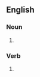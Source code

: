 ==English==

===Noun===
{{head|en|noun plural form}}

# {{plural of|downlink|lang=en}}

===Verb===
{{head|en|verb form}}

# {{en-third-person singular of|downlink}}